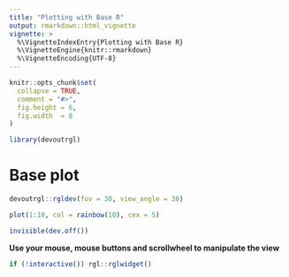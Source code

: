 ```yaml
---
title: "Plotting with Base R"
output: rmarkdown::html_vignette
vignette: >
  %\VignetteIndexEntry{Plotting with Base R}
  %\VignetteEngine{knitr::rmarkdown}
  %\VignetteEncoding{UTF-8}
---
```


```r
knitr::opts_chunk$set(
  collapse = TRUE,
  comment = "#>",
  fig.height = 6,
  fig.width  = 8
)
```

```r
library(devoutrgl)
```



# Base plot 


```r
devoutrgl::rgldev(fov = 30, view_angle = 30)

plot(1:10, col = rainbow(10), cex = 5)

invisible(dev.off())
```

**Use your mouse, mouse buttons and scrollwheel to manipulate the view**

```r
if (!interactive()) rgl::rglwidget()
```



























